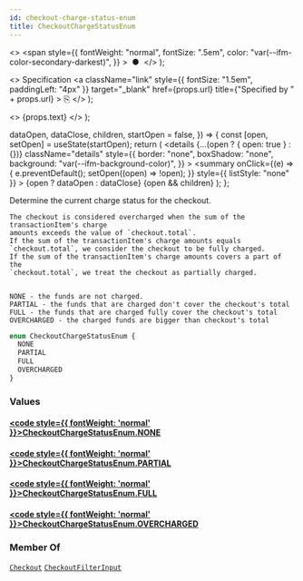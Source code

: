 ```yaml
---
id: checkout-charge-status-enum
title: CheckoutChargeStatusEnum
---
```


  <>
    <span
      style={{
        fontWeight: "normal",
        fontSize: ".5em",
        color: "var(--ifm-color-secondary-darkest)",
      }}
    >
      &nbsp;●&nbsp;
    </span>
  </>
);

  <>
    Specification
    <a
      className="link"
      style={{ fontSize: "1.5em", paddingLeft: "4px" }}
      target="\_blank"
      href={props.url}
      title={"Specified by " + props.url}
    >
      ⎘
    </a>
  </>
);

  <>
    <span className={props.class}>{props.text}</span>
  </>
);


  dataOpen,
  dataClose,
  children,
  startOpen = false,
}) => {
  const [open, setOpen] = useState(startOpen);
  return (
    <details
      {...(open ? { open: true } : {})}
      className="details"
      style={{
        border: "none",
        boxShadow: "none",
        background: "var(--ifm-background-color)",
      }}
    >
      <summary
        onClick={(e) => {
          e.preventDefault();
          setOpen((open) => !open);
        }}
        style={{ listStyle: "none" }}
      >
        {open ? dataOpen : dataClose}
      </summary>
      {open && children}
    </details>
  );
};

Determine the current charge status for the checkout.

    The checkout is considered overcharged when the sum of the transactionItem's charge
    amounts exceeds the value of `checkout.total`.
    If the sum of the transactionItem's charge amounts equals
    `checkout.total`, we consider the checkout to be fully charged.
    If the sum of the transactionItem's charge amounts covers a part of the
    `checkout.total`, we treat the checkout as partially charged.


    NONE - the funds are not charged.
    PARTIAL - the funds that are charged don't cover the checkout's total
    FULL - the funds that are charged fully cover the checkout's total
    OVERCHARGED - the charged funds are bigger than checkout's total

```graphql
enum CheckoutChargeStatusEnum {
  NONE
  PARTIAL
  FULL
  OVERCHARGED
}
```

### Values

#### [<code style={{ fontWeight: 'normal' }}>CheckoutChargeStatusEnum.<b>NONE</b></code>](#)

>

#### [<code style={{ fontWeight: 'normal' }}>CheckoutChargeStatusEnum.<b>PARTIAL</b></code>](#)

>

#### [<code style={{ fontWeight: 'normal' }}>CheckoutChargeStatusEnum.<b>FULL</b></code>](#)

>

#### [<code style={{ fontWeight: 'normal' }}>CheckoutChargeStatusEnum.<b>OVERCHARGED</b></code>](#)

>

### Member Of

[`Checkout`](../../../api-reference/checkout/objects/checkout) <Badge class="badge badge--secondary" text="object"/><Bullet />[`CheckoutFilterInput`](../../../api-reference/checkout/inputs/checkout-filter-input) <Badge class="badge badge--secondary" text="input"/>
